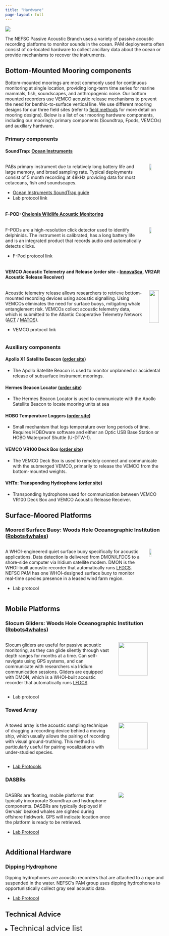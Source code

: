 ```yaml
---
title: "Hardware"
page-layout: full
---
```

![](/figs/infographics/NEFSC_specie_boat.png)

The NEFSC Passive Acoustic Branch uses a variety of passive acoustic recording platforms to monitor sounds in the ocean. PAM deployments often consist of co-located hardware to collect ancillary data about the ocean or provide mechanisms to recover the instruments.

## Bottom-Mounted Mooring components

Bottom-mounted moorings are most commonly used for continuous monitoring at single location, providing long-term time series for marine mammals, fish, soundscapes, and anthropogenic noise. Our bottom mounted recorders use VEMCO acoustic release mechanisms to prevent the need for benthic-to-surface vertical line. We use different mooring designs for our three field sites (refer to [field methods](https://nefsc.github.io/NEFSC_PAB_lab_manual/content/FieldMethods/FieldMethods.html) for more detail on mooring designs). Below is a list of our mooring hardware components, including our mooring's primary components (Soundtrap, Fpods, VEMCOs) and auxiliary hardware. 

### Primary components

#### SoundTrap: [Ocean Instruments](https://www.oceaninstruments.co.nz/product/soundtrap-st600-std-long-term-recorder/)

:::::::::::::: {.columns}
::: {.column width="90%"}

PABs primary instrument due to relatively long battery life and large memory, and broad sampling rate. Typical deployments consist of 5 month recording at 48kHz providing data for most cetaceans, fish and soundscapes.  

* [Ocean Instruments SoundTrap guide](https://drive.google.com/file/d/1upLq-g1WelZr6P0-W1eXaOoZqM6sPbdo/view?usp=sharing)  
* Lab protocol link

:::
::: {.column width="10%"}

![](/content/Hardware/images/Soundtrap.icon.png){width=40%}

:::
::::::::::::::

#### F-POD: [Chelonia Wildlife Acoustic Monitoring](https://www.chelonia.co.uk/f-pod/)

:::::::::::::: {.columns}
::: {.column width="90%"}

F-PODs are a high-resolution click detector used to identify delphinids. The instrument is calibrated, has a long battery life and is an integrated product that records audio and automatically detects clicks.

* F-Pod protocol link

:::
::: {.column width="10%"}

![](/content/Hardware/images/Fpod.icon.png){width=40%}

:::
::::::::::::::

#### VEMCO Acoustic Telemetry and Release (order site \- [InnovaSea](https://www.innovasea.com/fish-tracking/products/acoustic-receivers/), VR2AR Acoustic Release Receiver)

:::::::::::::: {.columns}
::: {.column width="90%"}

Acoustic telemetry release allows researchers to retrieve bottom-mounted recording devices using acoustic signalling. Using VEMCOs eliminates the need for surface buoys, mitigating whale entanglement risk. VEMCOs collect acoustic telemetry data, which is submitted to the Atlantic Cooperative Telemetry Network ([ACT](https://theactnetwork.com/) / [MATOS](https://matos.asascience.com/)).  

* VEMCO protocol link

:::
::: {.column width="10%"}

![](/content/Hardware/images/vemco.icon.png){width=80%}

:::
::::::::::::::

### Auxiliary components 

#### Apollo X1 Satellite Beacon ([order site](https://xeostech.com/apollo-x1))

* The Apollo Satellite Beacon is used to monitor unplanned or accidental release of subsurface instrument moorings.

#### Hermes Beacon Locator ([order site](https://xeostech.com/hermes))

* The Hermes Beacon Locator is used to communicate with the Apollo Satellite Beacon to locate mooring units at sea

#### HOBO Temperature Loggers ([order site](https://www.onsetcomp.com/products/data-loggers/utbi-001))

* Small mechanism that logs temperature over long periods of time. Requires HOBOware software and either an Optic USB Base Station or HOBO Waterproof Shuttle (U-DTW-1).

#### VEMCO VR100 Deck Box ([order site](https://www.oceans-research.com/vr100/))

* The VEMCO Deck Box is used to remotely connect and communicate with the submerged VEMCO, primarily to release the VEMCO from the bottom-mounted weights.

#### VHTx: Transponding Hydrophone ([order site](https://www.oceans-research.com/vhtx/))

* Transponding hydrophone used for communication between VEMCO VR100 Deck Box and VEMCO Acoustic Release Receiver.

## Surface-Moored Platforms

### Moored Surface Buoy: Woods Hole Oceanographic Institution ([Robots4whales](https://robots4whales.whoi.edu/platforms/moored-buoy/))

:::::::::::::: {.columns}
::: {.column width="90%"}

A WHOI-engineered quiet surface buoy specifically for acoustic applications. Data detection is delivered from DMON/LFDCS to a shore-side computer via Iridium satellite modem. DMON is the WHOI-built acoustic recorder that automatically runs [LFDCS](https://nefsc.github.io/NEFSC_PAB_lab_manual/content/Software/Software.html#low-frequency-detection-and-classification-system-lfdcs-baleen-whale-detector-and-classifier). NEFSC PAM has one WHOI-designed surface buoy to monitor real-time species presence in a leased wind farm region. 

* Lab protocol

:::
::: {.column width="10%"}

![](/content/Hardware/images/MOORED-BUOY.png){width=40%}

:::
::::::::::::::


## Mobile Platforms

### Slocum Gliders: Woods Hole Oceanographic Institution ([Robots4whales](https://robots4whales.whoi.edu/platforms/slocum-glider/))

:::::::::::::: {.columns}
::: {.column width="70%"}

Slocum gliders are useful for passive acoustic monitoring, as they can glide silently through vast depth ranges for months at a time. Can self-navigate using GPS systems, and can communicate with researchers via Iridium communication sessions. Gliders are equipped with DMON, which is a WHOI-built acoustic recorder that automatically runs [LFDCS](https://nefsc.github.io/NEFSC_PAB_lab_manual/content/Software/Software.html#low-frequency-detection-and-classification-system-lfdcs-baleen-whale-detector-and-classifier).

:::
::: {.column width="30%"}

![](/content/Hardware/images/SLOCUM-GLIDER.png){width=80%}

:::
::::::::::::::

* Lab protocol

### Towed Array 

:::::::::::::: {.columns}
::: {.column width="70%"}

A towed array is the acoustic sampling technique of dragging a recording device behind a moving ship, which usually allows the pairing of recording with visual ground-truthing. This method is particularly useful for pairing vocalizations with under-studied species.

:::
::: {.column width="30%"}

![](/content/Hardware/images/SHIP-TOWED-ARRAY.png){width=80%}

:::
::::::::::::::

* [Lab Protocols](https://drive.google.com/drive/folders/1nQI9PQkyzDe7hP53RlUzBnHaYxUoo3s8)

### DASBRs 

:::::::::::::: {.columns}
::: {.column width="70%"}

DASBRs are floating, mobile platforms that typically incorporate Soundtrap and hydrophone components. DASBRs are typically deployed if Gervais’ beaked whales are sighted during offshore fieldwork. GPS will indicate location once the platform is ready to be retrieved. 

* [Lab Protocol](https://docs.google.com/document/d/13FeiyPSnvGXLOZfFxmZceHb_1UlwR0YP/edit?tab=t.0)

:::
::: {.column width="30%"}

![](/content/Hardware/images/DASBR.2.png)

:::
::::::::::::::


## Additional Hardware

### Dipping Hydrophone 

Dipping hydrophones are acoustic recorders that are attached to a rope and suspended in the water. NEFSC's PAM group uses dipping hydrophones to opportunistically collect gray seal acoustic data.  

* [Lab Protocol](https://docs.google.com/document/d/17L0CEr6XYmXnvDHzgUtjk7NDoLuuo8aQ/edit)



## Technical Advice

<details>

<summary><font size = "5">Technical advice list</font></summary>


**When should I replace my VR2AR / ASCENT-AR acoustic release battery?**

* Replace the release motor AA batteries once they indicate they are approaching 25%. It is very strange that they did not last longer (5 years estimated life expectancy), but once you replace them, you will be prompted to reset the battery indicator within the VUE software. Vue should then indicate that they are at 100% again with the new batteries. You can then monitor the percentages in future deployments; if they continue to drop towards 25% quickly (within a year or two), then the receiver may be faulty or would at least warrant a call to Innovasea/Vemco to see what might be going on.  
* Web resources:  
  * INNOVAsea: [When should I replace acoustic release battery?](https://support.fishtracking.innovasea.com/s/article/When-should-I-replace-my-VR2AR-ASCENT-acoustic-release-battery)  
  * INNOVAsea: [How to change the AA release battery](https://support.fishtracking.innovasea.com/s/article/How-do-I-change-the-AA-release-battery-in-my-VR2AR-ASCENT)

**Flooded ST600s**

* Sent them back to Ocean Instruments to be fixed  
* Email chains:  
  * [First ST600s flooded](https://drive.google.com/file/d/1GImB989mVDIIf2ORAn2mwT8pNbH5rpMz/view?usp=drive_link)  
  * [Instructions for return](https://drive.google.com/file/d/19kJQtU3yk-t8OMcwjKXLUxtM3EC94L1C/view?usp=drive_link)

**ST600 Battery bay malfunction**

* Lots of advice from John Atkins \- ended up needing to send back to be fixed  
* Email chains:  
  * [ST600 with one battery bay nonfunctional](https://drive.google.com/file/d/1If67SQuWS5amUWraMGj7D1jQVHAFLHf6/view?usp=drive_link)

**ST600 clock drift**

* Outcome \- John Atkins was going to push a universal fix for this  
* Email chains:  
  * [Clock Drift](https://drive.google.com/file/d/1S697qXnuB-xhNNiEs0KaXODroJyiQMVE/view?usp=drive_link)  
  * [Fix clock drift manually](https://drive.google.com/file/d/1fQb9_XiKwVxegYYUvwQz9s1-ZqqcArrM/view?usp=drive_link)  
  * This email conversation can also be found on the server here: \\\\stellwagen.nefsc.noaa.gov\\stellwagen\\MANUALS\_SOFTWARE\_CODE LIBRARY\\HARDWARE\\SoundTraps

**ST600 Broken Hydrophone**

* Need to be sent back for repair  
* Email chain:  
  * [Broken hydrophone](https://drive.google.com/file/d/1_3e-nJLZ5C6a-rbKnhVutBTsr6bolDzA/view?usp=drive_link)

**Apollo Beacon Voltage**

* Info on when to switch out batteries 2v is low, 2.5v  is plenty  
* Email chain:  
  * [Apollo beacon battery voltage](https://drive.google.com/file/d/1eI8eAdZqxqj6vss9Jx2pIV9ZlqfPJ_AC/view?usp=drive_link)

**FPOD Batteries**

* Info on what types of batteries are compatible with FPODs  
* Additional resources:  
  * [FPOD battery guide from manual](https://drive.google.com/file/d/13hkncRfZVod3fCwQtu3g13EQvEiVxOcN/view?usp=drive_link)

**Piston phone ST calibration**

* How to use the pistonphone to calibrate the STs  
* Email chain:  
  * [Pistonphone protocol](https://drive.google.com/file/d/1u6tWJSvCm1_CjszZn7Tnfn303O06RCj3/view?usp=drive_link)

**Hydrophone bonding issue for ST600s serial \# \<7000 **

* The bond between the hydrophone and ST600 for serial \#s prior to the 7000's can degrade over time. Need to keep an eye out on hydrophone bond to ST for older ST600s  
  * Timothy Rowell \- This did happen to the first one we had deployed in Rookery Bay Florida. Scrub gently and inspect often.  
* Email chain:  
  * [ST600 Hydrophone bonding issue](https://drive.google.com/file/d/19jdmku3WF5ZOw3tllENY0heaL6JOYohX/view?usp=drive_link)

**Data upload errors**

* Google Bucket error   
  * [Examples](https://drive.google.com/file/d/1xoWyPJskAPTCfX1kpJC9cCRtwOj0t85X/view?usp=drive_link) \- screenshots did not transfer in pdf

**ST Recording Start Time Programming**

* Error when setting recording start time to a previous/past time  
* Email chains:  
  * [Soundtrap configure failure](https://drive.google.com/file/d/13mTDNsYi7uPwTdeN1YcmMYHY7IxaquHm/view?usp=drive_link)

**VR2AR temp/depth/tilt Data**

* See email. How to download the temperature, depth, and tilt data recorded by VR2ARs  
* Email chain:  
  * [VR2AR2 record temp/depth data](https://drive.google.com/file/d/1I42Gy-5E1hGG72Y0G01k_FmweSCaZMtP/view?usp=drive_link)

**Cross-center SoundTrap Issue Documentation**

* It was brought up in a call today about a [spreadsheet](https://docs.google.com/spreadsheets/d/1HYPw2-IsgiTonLoSUGJ00FHVmN4wSoPqCmpd0fQESbk/edit#gid=0) that has been shared amongst the science centers that annotates the various SoundTrap issues folks have been experiencing. I don't see any of ours logged on there, if someone wants to and has a moment to log down our issues we've had? This is not a high priority by any means. Also I became aware of a [StackExchange page](https://bioacoustics.stackexchange.com/questions/242/st600-hardware-failures) that documents the known ST600 issues that I wanted to share with you.  
* Additional resources:  
  * [Soundtrap troubleshooting log](https://docs.google.com/spreadsheets/d/1HYPw2-IsgiTonLoSUGJ00FHVmN4wSoPqCmpd0fQESbk/edit?gid=0#gid=0)

**ST Host Connection Error from 512GB SD Card**

* Guidance on how to resolve a ST Host connection issue  
* Email chain:  
  * [SoundTrap Host USB connection issue troubleshooting help](https://drive.google.com/file/d/1R4L8T95VP2dA3tJnrcd1o4dT_aaR6z-h/view?usp=drive_link)  
* Additional resources:  
  * [How do I format EVO 256GB and 512 GB using the SoundTrap ST600 software?](https://bioacoustics.stackexchange.com/questions/1605/how-do-i-format-evo-256gb-and-512-gb-using-the-soundtrap-st600-software)

**ST Host Software v4.0.19 and manual**

* Guidance on how to resolve a ST Host connection issue. Ocean Instruments is strongly recommending SoundTrap users from here on out use ST Host version 4.0.19, which is their most recent non-beta software release. I came across this on their most recent ST600 manual. No specific reason was given other than that it will ensure correct operation of the SoundTrap recorders.  
* Additional resources:  
  * [ST600 User guide](https://drive.google.com/file/d/1ykVxSLBLNAjFntzwqIuLX6SEwOAUkKvB/view?usp=drive_link)

**ST Card Reader Download Location**

* Email chain:  
  * [ST Host v4.0.19](https://drive.google.com/file/d/1atDu25Vkg7nensG_5i64gsYET3y5FrPO/view?usp=drive_link)

</details>
